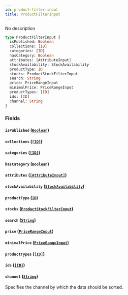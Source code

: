 ```yaml
---
id: product-filter-input
title: ProductFilterInput
---
```


No description

```graphql
type ProductFilterInput {
  isPublished: Boolean
  collections: [ID]
  categories: [ID]
  hasCategory: Boolean
  attributes: [AttributeInput]
  stockAvailability: StockAvailability
  productType: ID
  stocks: ProductStockFilterInput
  search: String
  price: PriceRangeInput
  minimalPrice: PriceRangeInput
  productTypes: [ID]
  ids: [ID]
  channel: String
}
```

### Fields

#### `isPublished` ([`Boolean`](/developer/api-reference/scalars/boolean.mdx))

#### `collections` ([`[ID]`](/developer/api-reference/scalars/id.mdx))

#### `categories` ([`[ID]`](/developer/api-reference/scalars/id.mdx))

#### `hasCategory` ([`Boolean`](/developer/api-reference/scalars/boolean.mdx))

#### `attributes` ([`[AttributeInput]`](/developer/api-reference/inputs/attribute-input.mdx))

#### `stockAvailability` ([`StockAvailability`](/developer/api-reference/enums/stock-availability.mdx))

#### `productType` ([`ID`](/developer/api-reference/scalars/id.mdx))

#### `stocks` ([`ProductStockFilterInput`](/developer/api-reference/inputs/product-stock-filter-input.mdx))

#### `search` ([`String`](/developer/api-reference/scalars/string.mdx))

#### `price` ([`PriceRangeInput`](/developer/api-reference/inputs/price-range-input.mdx))

#### `minimalPrice` ([`PriceRangeInput`](/developer/api-reference/inputs/price-range-input.mdx))

#### `productTypes` ([`[ID]`](/developer/api-reference/scalars/id.mdx))

#### `ids` ([`[ID]`](/developer/api-reference/scalars/id.mdx))

#### `channel` ([`String`](/developer/api-reference/scalars/string.mdx))

Specifies the channel by which the data should be sorted.
